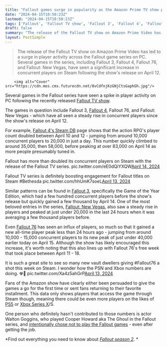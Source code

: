 ```yaml
---
title: "Fallout games surge in popularity as the Amazon Prime TV show proves a hit with fans old and new"
date: "2024-04-15T10:50:23Z"
lastmod: "2024-04-15T10:50:23Z"
tags: ['Fallout', 'Fallout TV show', 'Fallout 3', 'Fallout 4', 'Fallout 76', 'Fallout: New Vegas', 'Steam', 'PS5', 'Xbox Series X']
draft: false
summary: "The release of the Fallout TV show on Amazon Prime Video has led to a surge in player activity across the Fallout game series on PC. Several games in the series, including Fallout 3, Fallout 4, Fallout 76, and Fallout: New Vegas, have seen a significant increase in concurrent players on Steam following the show's release on April 12."
layout: PostSimple
---
```

> The release of the Fallout TV show on Amazon Prime Video has led to a surge in player activity across the Fallout game series on PC. Several games in the series, including Fallout 3, Fallout 4, Fallout 76, and Fallout: New Vegas, have seen a significant increase in concurrent players on Steam following the show's release on April 12.


        <img alt="Cover" src="https://cdn.mos.cms.futurecdn.net/8vCdfnjKzGNjCtsGaphGh.jpg"/>
        
Several games in the Fallout series have seen a spike in player activity on PC following the recently released [Fallout TV show](https://www.gamesradar.com/fallout-tv-show-season-one-amazon-prime-video-release-date-cast-trailer-story-setting-guide/). 

The games in question include Fallout 3, [Fallout 4](https://www.gamesradar.com/uk/fallout-4/), Fallout 76, and Fallout: New Vegas - which have all seen a steady rise in concurrent players since the show's release on April 12. 

For example, [Fallout 4's Steam DB](https://steamdb.info/app/377160/charts/) page shows that the action RPG's player count doubled between April 10 and 12 - jumping from around 10,000 concurrent players to 20,000 in just a day. This number quickly climbed to around 35,000, then 58,000, before peaking at over 83,000 on April 14 as more people presumably tuned in. 

Fallout has more than doubled its concurrent players on Steam with the release of the Fallout TV series. pic.twitter.com/eE0dQiYXQW[April 14, 2024](https://twitter.com/SteamDB/status/1779459741984379079)

Fallout TV series is definitely boosting engagement for Fallout titles on Steam #Bethesda pic.twitter.com/hhUmK7soeL[April 13, 2024](https://twitter.com/HazzadorGamin/status/1779197401712230689)

Similar patterns can be found in [Fallout 3](https://steamdb.info/app/22370/), specifically the Game of the Year Edition, which had a few hundred concurrent players before the show's release but quickly gained a few thousand by April 14. One of the most beloved entries in the series, [Fallout: New Vegas](https://steamdb.info/app/22380/charts/), also saw a steady rise in players and peaked at just under 20,000 in the last 24 hours when it was averaging a few thousand players before.

Even [Fallout 76](https://steamdb.info/app/1151340/charts/) has seen an influx of players, so much so that it gained a new all-time player peak less than 24 hours ago - jumping from around 10,000 - 15,000 concurrent players to its new peak of just under 40,000 earlier today on April 15. Although the show has likely encouraged this increase, it's worth noting that this also lines up with Fallout 76's free week that took place between April 11 - 18.

It is such a great site to see so many new vault dwellers giving #Fallout76 a shot this week on Steam. I wonder how the PSN and Xbox numbers are doing. ☢💙 pic.twitter.com/Xa4z5ahGrP[April 13, 2024](https://twitter.com/fargassier/status/1779230449602003102)

Fans of the Amazon show have clearly either been persuaded to give the games a go for the first time or sent fans returning to their favorite installment. This data only shows players that access the game through Steam though, meaning there could be even more players on the likes of [PS5](https://www.gamesradar.com/ps5-review/) or [Xbox Series X](https://www.gamesradar.com/xbox-series-x-review/)/S.

One person who definitely hasn't contributed to those numbers is actor Walton Goggins, who played Cooper Howard aka The Ghoul in the Fallout series, and [intentionally chose not to play the Fallout games](https://www.gamesradar.com/walton-goggins-ghoul-fallout-tv-show-game/) - even after getting the job. 

*Find out everything you need to know about *[<em>Fallout season 2</em>](https://www.gamesradar.com/fallout-season-2-what-could-happen-games-news/)*. *
        